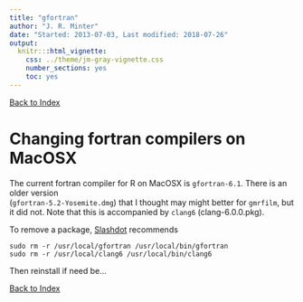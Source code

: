 ```yaml
---
title: "gfortran"
author: "J. R. Minter"
date: "Started: 2013-07-03, Last modified: 2018-07-26"
output:
  knitr:::html_vignette:
    css: ../theme/jm-gray-vignette.css
    number_sections: yes
    toc: yes
---
```


[Back to Index](../README.html)

# Changing fortran compilers on MacOSX

The current fortran compiler for R on MacOSX is
`gfortran-6.1`.  There is an older version    
(`gfortran-5.2-Yosemite.dmg`)
that I thought may might better for `gmrfilm`,
but it did not. Note that this is accompanied by
`clang6` (clang-6.0.0.pkg).

To remove a package,
[Slashdot](https://stackoverflow.com/questions/17564543/how-to-uninstall-gfortran-compiler-on-mac-osx-10-7)
recommends 

```
sudo rm -r /usr/local/gfortran /usr/local/bin/gfortran
sudo rm -r /usr/local/clang6 /usr/local/bin/clang6
```

Then reinstall if need be...



[Back to Index](../README.html)

